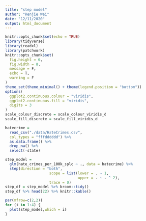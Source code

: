 ```yaml
---
title: "step model"
author: "Renjie Wei"
date: "12/11/2020"
output: html_document
---
```


```r
knitr::opts_chunk$set(echo = TRUE)
library(tidyverse)
library(readxl)
library(patchwork)
knitr::opts_chunk$set(
  fig.height = 6,
  fig.width = 8,
  message = F,
  echo = T,
  warning = F
)
theme_set(theme_minimal() + theme(legend.position = "bottom"))
options(
  ggplot2.continuous.colour = "viridis",
  ggplot2.continuous.fill = "viridis",
  digits = 3
)
scale_colour_discrete = scale_colour_viridis_d
scale_fill_discrete = scale_fill_viridis_d
```

```r
hatecrime = 
  read_csv("./data/HateCrimes.csv",
  col_types = "fffdddddd") %>% 
  as.data.frame() %>% 
  drop_na() %>% 
  select(-state)

step_model =
  glm(hate_crimes_per_100k_splc ~ ., data = hatecrime) %>% 
  step(direction = "both",
                    scope = list(lower = . ~ 1,
                                 upper = . ~ . ^ 2),
                    trace = 0)
step_df = step_model %>% broom::tidy()
step_df %>% head(22) %>% knitr::kable()

```

```r
par(mfrow=c(2,2))
for (i in 1:4) {
  plot(step_model,which = i)
}
```

